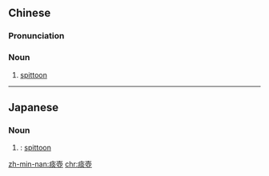 {{also|痰壶}}
==Chinese==
{{zh-forms|s=痰壶}}

===Pronunciation===
{{zh-pron
|mn=thâm-ô͘
|cat=n
}}

===Noun===
{{zh-noun}}

# {{lb|zh|Min Nan}} [[spittoon]]

----

==Japanese==
{{ja-kanjitab|たん|つぼ|yomi=j}}

===Noun===
{{ja-noun|shin=痰壷|たんつぼ}}

# {{kyujitai spelling of|痰壷|lang=ja}}: [[spittoon]]

[[zh-min-nan:痰壺]]
[[chr:痰壺]]